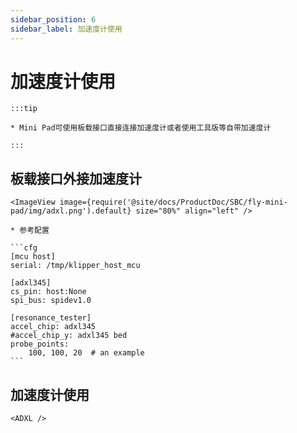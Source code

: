 ```yaml
---
sidebar_position: 6
sidebar_label: 加速度计使用
---
```




# 加速度计使用

    :::tip

    * Mini Pad可使用板载接口直接连接加速度计或者使用工具版等自带加速度计

    :::

## 板载接口外接加速度计

    <ImageView image={require('@site/docs/ProductDoc/SBC/fly-mini-pad/img/adxl.png').default} size="80%" align="left" />

    * 参考配置

    ```cfg
    [mcu host]
    serial: /tmp/klipper_host_mcu

    [adxl345]
    cs_pin: host:None
    spi_bus: spidev1.0

    [resonance_tester]
    accel_chip: adxl345
    #accel_chip_y: adxl345 bed
    probe_points:
        100, 100, 20  # an example
    ```

## 加速度计使用

    <ADXL />